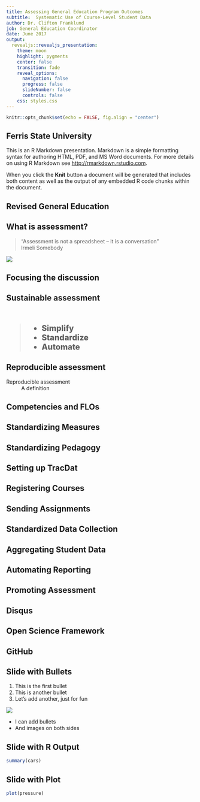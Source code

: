```yaml
---
title: Assessing General Education Program Outcomes
subtitle:  Systematic Use of Course-Level Student Data
author: Dr. Clifton Franklund
job: General Education Coordinator
date: June 2017
output:
  revealjs::revealjs_presentation:
    theme: moon
    highlight: pygments
    center: false
    transition: fade
    reveal_options:
      navigation: false
      progress: false
      slideNumber: false
      controls: false
    css: styles.css
---
```


```r
knitr::opts_chunk$set(echo = FALSE, fig.align = "center")
```

## Ferris State University
This is an R Markdown presentation. Markdown is a simple formatting syntax for authoring HTML, PDF, and MS Word documents. For more details on using R Markdown see <http://rmarkdown.rstudio.com>.

When you click the **Knit** button a document will be generated that includes both content as well as the output of any embedded R code chunks within the document.

## Revised General Education

## What is assessment?
<blockquote>"Assessment is not a spreadsheet -- it is a conversation"<br />Irmeli Somebody</blockquote>
<section class = "plain">
![](images/GREEK_KEY.png)
</section>

## Focusing the discussion

## Sustainable assessment
<br  /> 
<div style="font-size: 1.5em; font-weight: 800;">
>- Simplify  
>- Standardize  
>- Automate  

</div>

## Reproducible assessment
<dl>
<dt>Reproducible assessment</dt>
<dd>A definition</dd>
</dl>
## Competencies and FLOs

## Standardizing Measures

## Standardizing Pedagogy

## Setting up TracDat

## Registering Courses

## Sending Assignments

## Standardized Data Collection

## Aggregating Student Data

## Automating Reporting

## Promoting Assessment

## Disqus

## Open Science Framework

## GitHub

## Slide with Bullets
<div id="left">
1. This is the first bullet
1. This is another bullet
1. Let's add another, just for fun
</div>
<div id="right">
![](images/logo.png)  

- I can add bullets  
- And images on both sides
</div>

## Slide with R Output

```r
summary(cars)
```

## Slide with Plot
<section class = "plain">
```r
plot(pressure)
```
</section>

